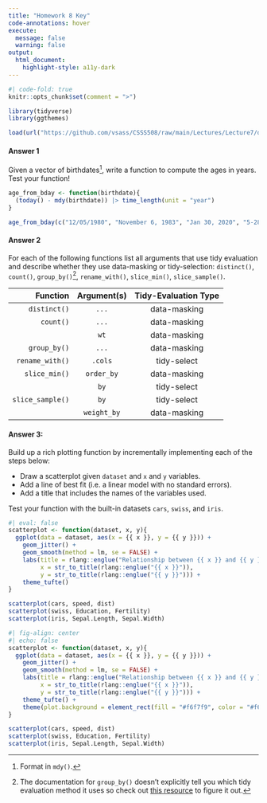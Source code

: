 ```yaml
---
title: "Homework 8 Key"
code-annotations: hover
execute: 
  message: false
  warning: false
output: 
  html_document:
    highlight-style: a11y-dark
---
```


```r
#| code-fold: true
knitr::opts_chunk$set(comment = ">")

library(tidyverse)
library(ggthemes)

load(url("https://github.com/vsass/CSSS508/raw/main/Lectures/Lecture7/data/restaurants.Rdata"))
```

#### Answer 1

Given a vector of birthdates^[Format in `mdy()`.], write a function to compute the ages in years. Test your function!

```r
age_from_bday <- function(birthdate){
  (today() - mdy(birthdate)) |> time_length(unit = "year") 
}

age_from_bday(c("12/05/1980", "November 6, 1983", "Jan 30, 2020", "5-28-23"))
```

#### Answer 2

For each of the following functions list all arguments that use tidy evaluation and describe whether they use data-masking or tidy-selection: `distinct()`, `count()`, `group_by()`^[The documentation for `group_by()` doesn't explicitly tell you which tidy evaluation method it uses so check out [this resource](https://dplyr.tidyverse.org/articles/programming.html) to figure it out.], `rename_with()`, `slice_min()`, `slice_sample()`.

| Function | Argument(s) | Tidy-Evaluation Type |
|---------:|:-----------:|:--------------------:|
|`distinct()`| `...`| data-masking|
|`count()`| `...`| data-masking|
| | `wt`| data-masking|
|`group_by()`| `...`| data-masking|
|`rename_with()`| `.cols`| tidy-select|
|`slice_min()`| `order_by`| data-masking|
| | `by`| tidy-select|
|`slice_sample()`| `by`| tidy-select|
| | `weight_by`| data-masking|

#### Answer 3:

Build up a rich plotting function by incrementally implementing each of the steps below:

* Draw a scatterplot given `dataset` and `x` and `y` variables.
* Add a line of best fit (i.e. a linear model with no standard errors).
* Add a title that includes the names of the variables used.

Test your function with the built-in datasets `cars`, `swiss`, and `iris`. 

```r
#| eval: false
scatterplot <- function(dataset, x, y){
  ggplot(data = dataset, aes(x = {{ x }}, y = {{ y }})) + 
    geom_jitter() + 
    geom_smooth(method = lm, se = FALSE) + 
    labs(title = rlang::englue("Relationship between {{ x }} and {{ y }}"), 
         x = str_to_title(rlang::englue("{{ x }}")), 
         y = str_to_title(rlang::englue("{{ y }}"))) + 
    theme_tufte()
}

scatterplot(cars, speed, dist)
scatterplot(swiss, Education, Fertility)
scatterplot(iris, Sepal.Length, Sepal.Width)
```

```r
#| fig-align: center
#| echo: false
scatterplot <- function(dataset, x, y){
  ggplot(data = dataset, aes(x = {{ x }}, y = {{ y }})) + 
    geom_jitter() + 
    geom_smooth(method = lm, se = FALSE) + 
    labs(title = rlang::englue("Relationship between {{ x }} and {{ y }}"), 
         x = str_to_title(rlang::englue("{{ x }}")), 
         y = str_to_title(rlang::englue("{{ y }}"))) + 
    theme_tufte() +
    theme(plot.background = element_rect(fill = "#f6f7f9", color = "#f6f7f9"))
}

scatterplot(cars, speed, dist)
scatterplot(swiss, Education, Fertility)
scatterplot(iris, Sepal.Length, Sepal.Width)
```
